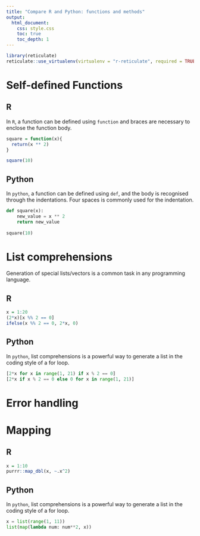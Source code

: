 ```yaml
---
title: "Compare R and Python: functions and methods"
output: 
  html_document:
    css: style.css
    toc: true
    toc_depth: 1
---
```


```r
library(reticulate)
reticulate::use_virtualenv(virtualenv = "r-reticulate", required = TRUE)
```

# Self-defined Functions

<div class="left">

## R

In `R`, a function can be defined using `function` and braces are necessary to enclose the function body. 

```r
square = function(x){
  return(x ** 2)
}

square(10)
```
</div>

<div class="right">

## Python

In `python`, a function can be defined using `def`, and the body is recognised through the indentations. Four spaces is commonly used for the indentation. 

```python
def square(x):
    new_value = x ** 2
    return new_value
    
square(10)
```

</div>

# List comprehensions

Generation of special lists/vectors is a common task in any programming language. 

<div class="left">

## R

```r
x = 1:20
(2*x)[x %% 2 == 0]
ifelse(x %% 2 == 0, 2*x, 0)
```
</div>

<div class="right">

## Python

In `python`, list comprehensions is a powerful way to generate a list in the coding style of a for loop. 

```python
[2*x for x in range(1, 21) if x % 2 == 0]
[2*x if x % 2 == 0 else 0 for x in range(1, 21)]
```

</div>

# Error handling


# Mapping

<div class="left">

## R

```r
x = 1:10
purrr::map_dbl(x, ~.x^2)
```
</div>

<div class="right">

## Python

In `python`, list comprehensions is a powerful way to generate a list in the coding style of a for loop. 

```python
x = list(range(1, 11))
list(map(lambda num: num**2, x))
```

</div>
